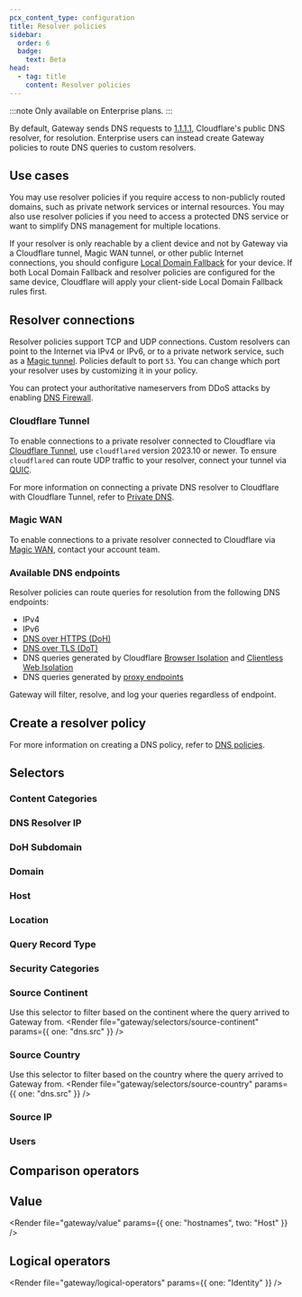 ```yaml
---
pcx_content_type: configuration
title: Resolver policies
sidebar:
  order: 6
  badge:
    text: Beta
head:
  - tag: title
    content: Resolver policies
---
```



:::note
Only available on Enterprise plans.
:::

By default, Gateway sends DNS requests to [1.1.1.1](/1.1.1.1/), Cloudflare's public DNS resolver, for resolution. Enterprise users can instead create Gateway policies to route DNS queries to custom resolvers.

## Use cases

You may use resolver policies if you require access to non-publicly routed domains, such as private network services or internal resources. You may also use resolver policies if you need to access a protected DNS service or want to simplify DNS management for multiple locations.

If your resolver is only reachable by a client device and not by Gateway via a Cloudflare tunnel, Magic WAN tunnel, or other public Internet connections, you should configure [Local Domain Fallback](/cloudflare-one/connections/connect-devices/warp/configure-warp/route-traffic/local-domains/) for your device. If both Local Domain Fallback and resolver policies are configured for the same device, Cloudflare will apply your client-side Local Domain Fallback rules first.

## Resolver connections

Resolver policies support TCP and UDP connections. Custom resolvers can point to the Internet via IPv4 or IPv6, or to a private network service, such as a [Magic tunnel](/magic-transit/how-to/configure-tunnels/). Policies default to port `53`. You can change which port your resolver uses by customizing it in your policy.

You can protect your authoritative nameservers from DDoS attacks by enabling [DNS Firewall](/dns/dns-firewall/).

### Cloudflare Tunnel

To enable connections to a private resolver connected to Cloudflare via [Cloudflare Tunnel](/cloudflare-one/connections/connect-networks/), use `cloudflared` version 2023.10 or newer. To ensure `cloudflared` can route UDP traffic to your resolver, connect your tunnel via [QUIC](/cloudflare-one/connections/connect-networks/configure-tunnels/tunnel-run-parameters/#protocol).

For more information on connecting a private DNS resolver to Cloudflare with Cloudflare Tunnel, refer to [Private DNS](/cloudflare-one/connections/connect-networks/private-net/cloudflared/private-dns/).

### Magic WAN

To enable connections to a private resolver connected to Cloudflare via [Magic WAN](/magic-wan/), contact your account team.

### Available DNS endpoints

Resolver policies can route queries for resolution from the following DNS endpoints:

- IPv4
- IPv6
- [DNS over HTTPS (DoH)](/cloudflare-one/connections/connect-devices/agentless/dns/dns-over-https/)
- [DNS over TLS (DoT)](/cloudflare-one/connections/connect-devices/agentless/dns/dns-over-tls/)
- DNS queries generated by Cloudflare [Browser Isolation](/cloudflare-one/policies/browser-isolation/) and [Clientless Web Isolation](/cloudflare-one/policies/browser-isolation/setup/clientless-browser-isolation/)
- DNS queries generated by [proxy endpoints](/cloudflare-one/connections/connect-devices/agentless/pac-files/)

Gateway will filter, resolve, and log your queries regardless of endpoint.

## Create a resolver policy

<Render file="gateway/create-resolver-policy" />

For more information on creating a DNS policy, refer to [DNS policies](/cloudflare-one/policies/gateway/dns-policies/).

## Selectors

### Content Categories

<Render file="gateway/selectors/content-categories" />

### DNS Resolver IP

<Render file="gateway/selectors/dns-resolver-ip" />

### DoH Subdomain

<Render file="gateway/selectors/doh-subdomain" />

### Domain

<Render file="gateway/selectors/domain" />

### Host

<Render file="gateway/selectors/host" />

### Location

<Render file="gateway/selectors/location" />

### Query Record Type

<Render file="gateway/selectors/query-record-type" />

### Security Categories

<Render file="gateway/selectors/security-categories" />

### Source Continent

Use this selector to filter based on the continent where the query arrived to Gateway from. <Render file="gateway/selectors/source-continent" params={{ one: "dns.src" }} />

### Source Country

Use this selector to filter based on the country where the query arrived to Gateway from. <Render file="gateway/selectors/source-country" params={{ one: "dns.src" }} />

### Source IP

<Render file="gateway/selectors/source-ip-dns" />

### Users

<Render file="gateway/selectors/users" />

## Comparison operators

<Render file="gateway/comparison-operators" />

## Value

<Render file="gateway/value" params={{ one: "hostnames", two: "Host" }} />

## Logical operators

<Render file="gateway/logical-operators" params={{ one: "Identity" }} />
